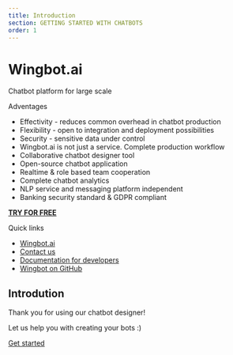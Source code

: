 ```yaml
---
title: Introduction
section: GETTING STARTED WITH CHATBOTS
order: 1
---
```


# Wingbot.ai
Chatbot platform for large scale

Adventages
- Effectivity - reduces common overhead in chatbot production
- Flexibility - open to integration and deployment possibilities
- Security - sensitive data under control
- Wingbot.ai is not just a service. Complete production workflow
- Collaborative chatbot designer tool
- Open-source chatbot application
- Realtime & role based team cooperation
- Complete chatbot analytics
- NLP service and messaging platform independent
- Banking security standard & GDPR compliant

[**TRY FOR FREE**](https://designer.wingbot.ai)

Quick links
- [Wingbot.ai](https://wingbot.ai/)
- [Contact us](david.menger@wingbot.ai)
- [Documentation for developers](https://wingbotai.github.io/wingbot/)
- [Wingbot on GitHub](https://github.com/wingbotai)

## Introdution

Thank you for using our chatbot designer!

Let us help you with creating your bots :)

[Get started](buildingABot/yourCharacter/)



